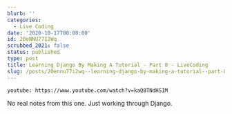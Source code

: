 ```yaml
---
blurb: ''
categories:
  - Live Coding
date: '2020-10-17T00:00:00'
id: 20eNNU77I2Wq
scrubbed_2021: false
status: published
type: post
title: Learning Django By Making A Tutorial - Part 8 - LiveCoding
slug: /posts/20ennu77i2wq--learning-django-by-making-a-tutorial--part-8--livecoding
---
```


`youtube: https://www.youtube.com/watch?v=kaQ8TNdHSIM`

No real notes from this one. Just working through Django.
